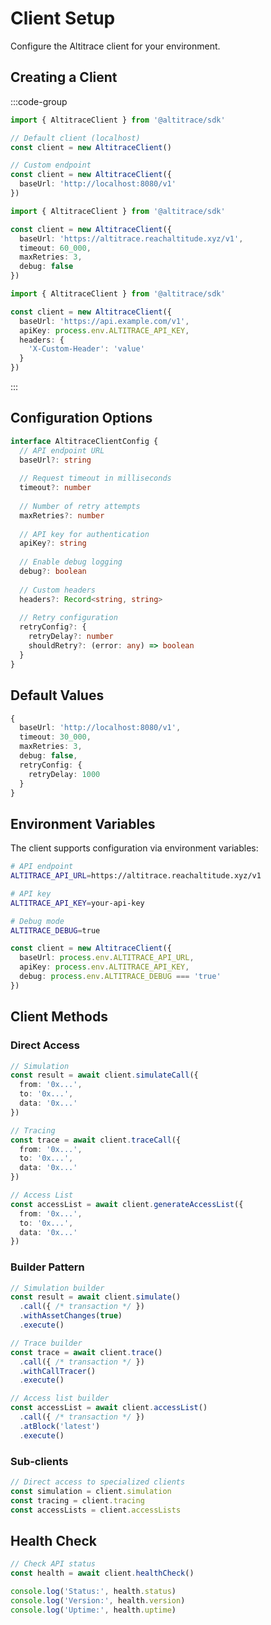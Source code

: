 # Client Setup

Configure the Altitrace client for your environment.

## Creating a Client

:::code-group

```typescript [basic.ts]
import { AltitraceClient } from '@altitrace/sdk'

// Default client (localhost)
const client = new AltitraceClient()

// Custom endpoint
const client = new AltitraceClient({
  baseUrl: 'http://localhost:8080/v1'
})
```

```typescript [production.ts]
import { AltitraceClient } from '@altitrace/sdk'

const client = new AltitraceClient({
  baseUrl: 'https://altitrace.reachaltitude.xyz/v1',
  timeout: 60_000,
  maxRetries: 3,
  debug: false
})
```

```typescript [authenticated.ts]
import { AltitraceClient } from '@altitrace/sdk'

const client = new AltitraceClient({
  baseUrl: 'https://api.example.com/v1',
  apiKey: process.env.ALTITRACE_API_KEY,
  headers: {
    'X-Custom-Header': 'value'
  }
})
```

:::

## Configuration Options

```typescript
interface AltitraceClientConfig {
  // API endpoint URL
  baseUrl?: string
  
  // Request timeout in milliseconds
  timeout?: number
  
  // Number of retry attempts
  maxRetries?: number
  
  // API key for authentication
  apiKey?: string
  
  // Enable debug logging
  debug?: boolean
  
  // Custom headers
  headers?: Record<string, string>
  
  // Retry configuration
  retryConfig?: {
    retryDelay?: number
    shouldRetry?: (error: any) => boolean
  }
}
```

## Default Values

```typescript
{
  baseUrl: 'http://localhost:8080/v1',
  timeout: 30_000,
  maxRetries: 3,
  debug: false,
  retryConfig: {
    retryDelay: 1000
  }
}
```

## Environment Variables

The client supports configuration via environment variables:

```bash
# API endpoint
ALTITRACE_API_URL=https://altitrace.reachaltitude.xyz/v1

# API key
ALTITRACE_API_KEY=your-api-key

# Debug mode
ALTITRACE_DEBUG=true
```

```typescript
const client = new AltitraceClient({
  baseUrl: process.env.ALTITRACE_API_URL,
  apiKey: process.env.ALTITRACE_API_KEY,
  debug: process.env.ALTITRACE_DEBUG === 'true'
})
```

## Client Methods

### Direct Access

```typescript
// Simulation
const result = await client.simulateCall({
  from: '0x...',
  to: '0x...',
  data: '0x...'
})

// Tracing
const trace = await client.traceCall({
  from: '0x...',
  to: '0x...',
  data: '0x...'
})

// Access List
const accessList = await client.generateAccessList({
  from: '0x...',
  to: '0x...',
  data: '0x...'
})
```

### Builder Pattern

```typescript
// Simulation builder
const result = await client.simulate()
  .call({ /* transaction */ })
  .withAssetChanges(true)
  .execute()

// Trace builder
const trace = await client.trace()
  .call({ /* transaction */ })
  .withCallTracer()
  .execute()

// Access list builder
const accessList = await client.accessList()
  .call({ /* transaction */ })
  .atBlock('latest')
  .execute()
```

### Sub-clients

```typescript
// Direct access to specialized clients
const simulation = client.simulation
const tracing = client.tracing
const accessLists = client.accessLists
```

## Health Check

```typescript
// Check API status
const health = await client.healthCheck()

console.log('Status:', health.status)
console.log('Version:', health.version)
console.log('Uptime:', health.uptime)
```